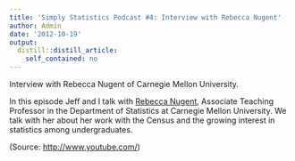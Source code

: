 ```yaml
---
title: 'Simply Statistics Podcast #4: Interview with Rebecca Nugent'
author: Admin
date: '2012-10-19'
output:
  distill::distill_article:
    self_contained: no
---
```


Interview with Rebecca Nugent of Carnegie Mellon University.

In this episode Jeff and I talk with <a href="http://www.stat.cmu.edu/~rnugent/" target="_blank">Rebecca Nugent</a>, Associate Teaching Professor in the Department of Statistics at Carnegie Mellon University. We talk with her about her work with the Census and the growing interest in statistics among undergraduates.

<div class="attribution">
  (<span>Source:</span> <a href="http://www.youtube.com/">http://www.youtube.com/</a>)
</div>

